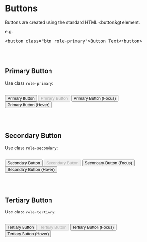 
<style>{``}</style>

<Meta title="Form/Buttons" />

# Buttons

Buttons are created using the standard HTML &lt;button&gt element.

e.g.

<pre>&lt;button class="btn role-primary"&gt;Button Text&lt;/button&gt;</pre>

<br/><br/>

## Primary Button

Use class `role-primary`:

<br/>
<button className="btn role-primary">Primary Button</button>
<button className="btn role-primary" disabled>Primary Button</button>
<button className="btn role-primary focused">Primary Button (Focus)</button>
<button className="btn role-primary _hover">Primary Button (Hover)</button>

<br/><br/>

## Secondary Button

Use class `role-secondary`:

<br/>
<button className="btn role-secondary">Secondary Button</button>
<button className="btn role-secondary" disabled>Secondary Button</button>
<button className="btn role-secondary focused">Secondary Button (Focus)</button>
<button className="btn role-secondary _hover">Secondary Button (Hover)</button>

<br/><br/>



## Tertiary Button

Use class `role-tertiary`:

<br/>
<button className="btn role-tertiary">Tertiary Button</button>
<button className="btn role-tertiary" disabled>Tertiary Button</button>
<button className="btn role-tertiary focused">Tertiary Button (Focus)</button>
<button className="btn role-tertiary _hover">Tertiary Button (Hover)</button>

<br/><br/>

